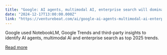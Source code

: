 ```yaml
---
title: "Google: AI agents, multimodal AI, enterprise search will dominate in 2025"
date: "2024-12-17T13:00:00.000Z"
link: "https://venturebeat.com/ai/google-ai-agents-multimodal-ai-enterprise-search-will-dominate-in-2025/"
---
```


Google used NotebookLM, Google Trends and third-party insights to identify AI agents, multimodal AI and enterprise search as top 2025 trends.

[Read more](https://venturebeat.com/ai/google-ai-agents-multimodal-ai-enterprise-search-will-dominate-in-2025/)
